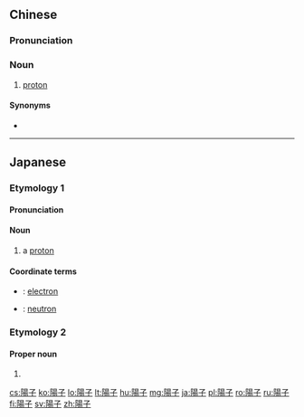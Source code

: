 ==Chinese==
{{zh-forms|s=阳子}}

===Pronunciation===
{{zh-pron
|mn=iông-chú
|cat=n
}}

===Noun===
{{zh-noun}}

# [[proton]]

====Synonyms====
* {{zh-l|質子}}

----

==Japanese==

===Etymology 1===
{{wikipedia|lang=ja}}
{{ja-kanjitab|よう|し|yomi=o}}
{{rfe|lang=ja}}

====Pronunciation====
{{ja-pron|acc=a|y=o|ようし}}

====Noun====
{{ja-noun|ようし|hhira=やうし}}

# {{lb|ja|particle|sort=ようし}} a [[proton]]

====Coordinate terms====
* {{ja-r|電子|でんし}}: [[electron]]
* {{ja-r|中性子|ちゅうせいし}}: [[neutron]]

===Etymology 2===
{{ja-kanjitab|よう|こ|yomi=j}}
{{rfe|lang=ja}}

====Proper noun====
{{ja-pos|proper|ようこ}}

# {{given name|female|lang=ja|sort=ようこ}}

[[cs:陽子]]
[[ko:陽子]]
[[lo:陽子]]
[[lt:陽子]]
[[hu:陽子]]
[[mg:陽子]]
[[ja:陽子]]
[[pl:陽子]]
[[ro:陽子]]
[[ru:陽子]]
[[fi:陽子]]
[[sv:陽子]]
[[zh:陽子]]